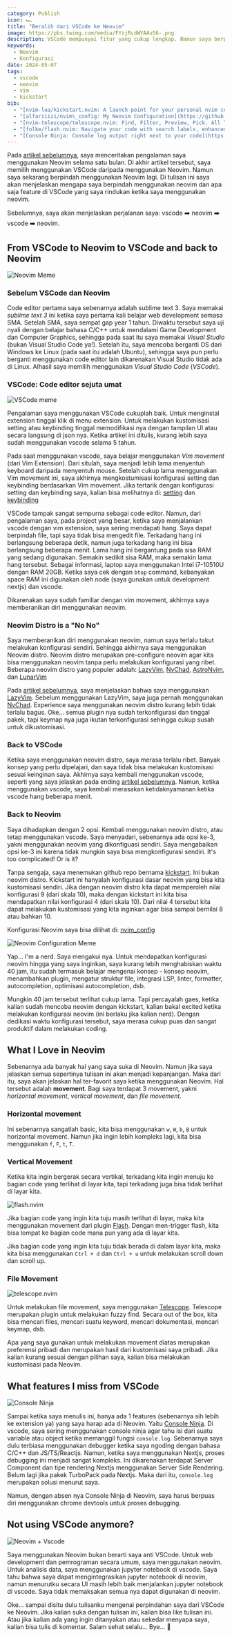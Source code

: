 ```yaml
---
category: Publish
icon: 🏎️
title: "Beralih dari VSCode ke Neovim"
image: https://pbs.twimg.com/media/FYzjRcdWYAAuS6-.png
description: VSCode mempunyai fitur yang cukup lengkap. Namun saya berpindah menggunakan Neovim. Pada tulisan ini saya akan menjelaskan mengapa saya berpindah dari VSCode ke Neovim dan apa saja fitur VSCode yang saya harap ada di Neovim.
keywords:
  - Neovim
  - Konfigurasi
date: 2024-05-07
tags:
  - vscode
  - neovim
  - vim
  - kickstart
bib:
  - "[nvim-lua/kickstart.nvim: A launch point for your personal nvim configuration](https://github.com/nvim-lua/kickstart.nvim)"
  - "[alfariiizi/nvim\_config: My Neovim Configuration](https://github.com/alfariiizi/nvim_config)"
  - "[nvim-telescope/telescope.nvim: Find, Filter, Preview, Pick. All lua, all the time.](https://github.com/nvim-telescope/telescope.nvim)"
  - "[folke/flash.nvim: Navigate your code with search labels, enhanced character motions and Treesitter integration](https://github.com/folke/flash.nvim)"
  - "[Console Ninja: Console log output right next to your code](https://console-ninja.com/)"
---
```


Pada [artikel sebelumnya](https://alfarizi.vercel.app/blog/apakah-neovim-benar-benar-lebih-baik-daripada-vscode), saya menceritakan pengalaman saya menggunakan Neovim selama satu bulan. Di akhir artikel tersebut, saya memilih menggunakan VSCode daripada menggunakan Neovim. Namun saya sekarang berpindah menggunakan Neovim lagi. Di tulisan ini saya akan menjelaskan mengapa saya berpindah menggunakan neovim dan apa saja feature di VSCode yang saya rindukan ketika saya menggunakan neovim.

Sebelumnya, saya akan menjelaskan perjalanan saya: vscode ➡️ neovim ➡️ vscode ➡️ neovim.

## From VSCode to Neovim to VSCode and back to Neovim

<Image
  src="https://pbs.twimg.com/media/FYzjRcdWYAAuS6-.png"
  alt="Neovim Meme"
  scale={0.8}
/>


### Sebelum VSCode dan Neovim

Code editor pertama saya sebenarnya adalah sublime text 3. Saya memakai _sublime text 3_ ini ketika saya pertama kali belajar web development semasa SMA. Setelah SMA, saya sempat gap year 1 tahun. Diwaktu tersebut saya uji nyali dengan belajar bahasa C/C++ untuk mendalami Game Development dan Computer Graphics, sehingga pada saat itu saya memakai _Visual Studio_ (bukan Visual Studio Code ya!). Setelah itu, saya mencoba berganti OS dari Windows ke Linux (pada saat itu adalah Ubuntu), sehingga saya pun perlu berganti menggunakan code editor lain dikarenakan Visual Studio tidak ada di Linux. Alhasil saya memilih menggunakan _Visual Studio Code_ (_VSCode_).

### VSCode: Code editor sejuta umat

<Image
  src="https://i.redd.it/w7k2w1wk4yq61.png"
  alt="VSCode meme"
  scale={0.5}
/>

Pengalaman saya menggunakan VSCode cukuplah baik. Untuk menginstal extension tinggal klik di menu extension. Untuk melakukan kustomisasi setting atau keybinding tinggal memodifikasi nya dengan tampilan UI atau secara langsung di json nya. Ketika artikel ini ditulis, kurang lebih saya sudah menggunakan vscode selama 5 tahun.

Pada saat menggunakan vscode, saya belajar menggunakan _Vim movement_ (dari Vim Extension). Dari situlah, saya menjadi lebih lama menyentuh keyboard daripada menyentuh mouse. Setelah cukup lama menggunakan Vim movement ini, saya akhirnya mengkostumisasi konfigurasi setting dan keybinding berdasarkan Vim movement. Jika tertarik dengan konfigurasi setting dan keybinding saya, kalian bisa melihatnya di: [setting](https://github.com/alfariiizi/dotfiles/blob/main/dot_config/private_Code/User/settings.json) dan [keybinding](https://github.com/alfariiizi/dotfiles/blob/main/dot_config/private_Code/User/keybindings.json)

VSCode tampak sangat sempurna sebagai code editor. Namun, dari pengalaman saya, pada project yang besar, ketika saya menjalankan vscode dengan vim extension, saya sering mendapati hang. Saya dapat berpindah file, tapi saya tidak bisa mengedit file. Terkadang hang ini berlangsung beberapa detik, namun juga terkadang hang ini bisa berlangsung beberapa menit. Lama hang ini bergantung pada sisa RAM yang sedang digunakan. Semakin sedikit sisa RAM, maka semakin lama hang tersebut. Sebagai informasi, laptop saya menggunakan Intel i7-10510U dengan RAM 20GB. Ketika saya cek dengan `btop` command, kebanyakan space RAM ini digunakan oleh node (saya gunakan untuk development nextjs) dan vscode.

Dikarenakan saya sudah familiar dengan vim movement, akhirnya saya memberanikan diri menggunakan neovim.

### Neovim Distro is a "No No"

Saya memberanikan diri menggunakan neovim, namun saya terlalu takut melakukan konfigurasi sendiri. Sehingga akhirnya saya menggunakan Neovim distro. Neovim distro merupakan pre-configure neovim agar kita bisa menggunakan neovim tanpa perlu melakukan konfigurasi yang ribet. Beberapa neovim distro yang populer adalah: [LazyVim](https://www.lazyvim.org/), [NvChad](https://nvchad.com/), [AstroNvim](https://astronvim.com/), dan [LunarVim](https://www.lunarvim.org/)

Pada [artikel sebelumnya](https://alfarizi.vercel.app/blog/apakah-neovim-benar-benar-lebih-baik-daripada-vscode), saya menjelaskan bahwa saya menggunakan [LazyVim](https://www.lazyvim.org/). Sebelum menggunakan LazyVim, saya juga pernah menggunakan [NvChad](https://nvchad.com/). Experience saya menggunakan neovim distro kurang lebih tidak terlalu bagus. Oke... semua plugin nya sudah terkonfigurasi dan tinggal pakek, tapi keymap nya juga ikutan terkonfigurasi sehingga cukup susah untuk dikustomisasi.

### Back to VSCode

Ketika saya menggunakan neovim distro, saya merasa terlalu ribet. Banyak konsep yang perlu dipelajari, dan saya tidak bisa melakukan kustomisasi sesuai keinginan saya. Akhirnya saya kembali menggunakan vscode, seperti yang saya jelaskan pada ending [artikel sebelumnya](https://alfarizi.vercel.app/blog/apakah-neovim-benar-benar-lebih-baik-daripada-vscode). Namun, ketika menggunakan vscode, saya kembali merasakan ketidaknyamanan ketika vscode hang beberapa menit.

### Back to Neovim

Saya dihadapkan dengan 2 opsi. Kembali menggunakan neovim distro, atau tetap menggunakan vscode. Saya menyadari, sebenarnya ada opsi ke-3, yakni menggunakan neovim yang dikonfiguasi sendiri. Saya mengabaikan opsi ke-3 ini karena tidak mungkin saya bisa mengkonfigurasi sendiri. It's too complicated! Or is it?

Tanpa sengaja, saya menemukan github repo bernama [kickstart](https://github.com/nvim-lua/kickstart.nvim). Ini bukan neovim distro. Kickstart ini hanyalah konfigurasi dasar neovim yang bisa kita kustomisasi sendiri. Jika dengan neovim distro kita dapat memperoleh nilai konfigurasi 9 (dari skala 10), maka dengan kickstart ini kita bisa mendapatkan nilai konfigurasi 4 (dari skala 10). Dari nilai 4 tersebut kita dapat melakukan kustomisasi yang kita inginkan agar bisa sampai bernilai 8 atau bahkan 10.

Konfigurasi Neovim saya bisa dilihat di: [nvim_config](https://github.com/alfariiizi/nvim_config)

<Image
  src="https://i.redd.it/in0sqjbb9zr71.jpg"
  alt="Neovim Configuration Meme"
  scale={0.25}
/>

Yap... I'm a nerd. Saya mengakui nya. Untuk mendapatkan konfigurasi neovim hingga yang saya inginkan, saya kurang lebih menghabiskan waktu 40 jam, itu sudah termasuk belajar mengenai konsep - konsep neovim, menambahkan plugin, mengatur struktur file, integrasi LSP, linter, formatter, autocompletion, optimisasi autocompletion, dsb.

Mungkin 40 jam tersebut terlihat cukup lama. Tapi percayalah gaes, ketika kalian sudah mencoba neovim dengan kickstart, kalian bakal excited ketika melakukan konfigurasi neovim (ini berlaku jika kalian nerd). Dengan dedikasi waktu konfigurasi tersebut, saya merasa cukup puas dan sangat produktif dalam melakukan coding.

## What I Love in Neovim

Sebenarnya ada banyak hal yang saya suka di Neovim. Namun jika saya jelaskan semua sepertinya tulisan ini akan menjadi kepanjangan. Maka dari itu, saya akan jelaskan hal ter-favorit saya ketika menggunakan Neovim. Hal tersebut adalah **movement**. Bagi saya terdapat 3 movement, yakni _horizontal movement_, _vertical movement_, dan _file movement_.

### Horizontal movement

Ini sebenarnya sangatlah basic, kita bisa menggunakan `w`, `W`, `b`, `B` untuk horizontal movement. Namun jika ingin lebih kompleks lagi, kita bisa menggunakan `f`, `F`, `t`, `T`.

### Vertical Movement

Ketika kita ingin bergerak secara vertikal, terkadang kita ingin menuju ke bagian code yang terlihat di layar kita, tapi terkadang juga bisa tidak terlihat di layar kita.

<Image
  src="flash-nvim.gif"
  alt="flash.nvim"
  scale={1}
/>

Jika bagian code yang ingin kita tuju masih terlihat di layar, maka kita menggunakan movement dari plugin [Flash](https://github.com/folke/flash.nvim). Dengan men-trigger flash, kita bisa lompat ke bagian code mana pun yang ada di layar kita.

Jika bagian code yang ingin kita tuju tidak berada di dalam layar kita, maka kita bisa menggunakan `Ctrl + d` dan `Ctrl + u` untuk melakukan scroll down dan scroll up.

### File Movement

<Image
  src="find-files-telescope.gif"
  alt="telescope.nvim"
  scale={1}
/>

Untuk melakukan file movement, saya menggunakan [Telescope](https://github.com/nvim-telescope/telescope.nvim). Telescope merupakan plugin untuk melakukan fuzzy find. Secara out of the box, kita bisa mencari files, mencari suatu keyword, mencari dokumentasi, mencari keymap, dsb.

<Callout title="Preferensi Pribadi" status="note">
  Apa yang saya gunakan untuk melakukan movement diatas merupakan preferensi pribadi dan merupakan hasil dari kustomisasi saya pribadi. Jika kalian kurang sesuai dengan pilihan saya, kalian bisa melakukan kustomisasi pada Neovim.
</Callout>

## What features I miss from VSCode

<Image
  src="https://i.ytimg.com/vi/XR6OaznDwl8/maxresdefault.jpg"
  alt="Console Ninja"
  scale={0.2}
/>

Sampai ketika saya menulis ini, hanya ada 1 features (sebenarnya sih lebih ke extension ya) yang saya harap ada di Neovim. Yaitu [Console Ninja](https://marketplace.visualstudio.com/items?itemName=WallabyJs.console-ninja). Di vscode, saya sering menggunakan console ninja agar tahu isi dari suatu variable atau object ketika memanggil fungsi `console.log`. Sebenarnya saya dulu terbiasa menggunakan debugger ketika saya ngoding dengan bahasa C/C++ dan JS/TS/Reactjs. Namun, ketika saya menggunakan Nextjs, proses debugging ini menjadi sangat kompleks. Ini dikarenakan terdapat Server Component dan tipe rendering Nextjs menggunakan Server Side Rendering. Belum lagi jika pakek TurboPack pada Nextjs. Maka dari itu, `console.log` merupakan solusi menurut saya.

Namun, dengan absen nya Console Ninja di Neovim, saya harus berpuas diri menggunakan chrome devtools untuk proses debugging.

## Not using VSCode anymore?

<Image
  src="https://i.redd.it/f1lqhl6j5lp81.png"
  alt="Neovim + Vscode"
  scale={0.4}
/>

Saya menggunakan Neovim bukan berarti saya anti VSCode. Untuk web development dan pemrograman secara umum, saya menggunakan neovim. Untuk analisis data, saya menggunakan jupyter notebook di vscode. Saya tahu bahwa saya dapat mengintegrasikan jupyter notebook di neovim, namun menurutku secara UI masih lebih baik menjalankan jupyter notebook di vscode. Saya tidak memaksakan semua nya dapat digunakan di neovim.

Oke... sampai disitu dulu tulisanku mengenai perpindahan saya dari VSCode ke Neovim. Jika kalian suka dengan tulisan ini, kalian bisa like tulisan ini. Atau jika kalian ada yang ingin ditanyakan atau sekedar menyapa saya, kalian bisa tulis di komentar. Salam sehat selalu... Bye... 👋

